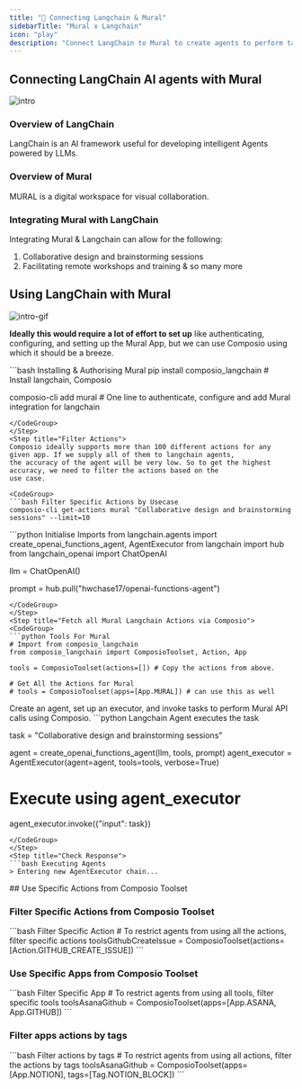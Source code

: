 ```yaml
---
title: "🚀 Connecting Langchain & Mural"
sidebarTitle: "Mural x Langchain"
icon: "play"
description: "Connect LangChain to Mural to create agents to perform tasks using natural language"
---
```


## Connecting LangChain AI agents with Mural
![intro](/media/intro.jpg)

### Overview of LangChain

LangChain is an AI framework useful for developing intelligent Agents powered by LLMs.

### Overview of Mural

MURAL is a digital workspace for visual collaboration.

### Integrating Mural with LangChain

Integrating Mural & Langchain can allow for the following:

1. Collaborative design and brainstorming sessions
2. Facilitating remote workshops and training
& so many more

## Using LangChain with Mural
![intro-gif](/media/intro.gif)
<Steps>
<Step title="Setting Up the Environment">

**Ideally this would require a lot of effort to set up** like authenticating, configuring, and setting up the Mural App, but we can use Composio using which it should be a breeze.

<CodeGroup>
```bash Installing & Authorising Mural
pip install composio_langchain # Install langchain, Composio 

composio-cli add mural # One line to authenticate, configure and add Mural integration for langchain
```
</CodeGroup>
</Step>
<Step title="Filter Actions">
Composio ideally supports more than 100 different actions for any given app. If we supply all of them to langchain agents, 
the accuracy of the agent will be very low. So to get the highest accuracy, we need to filter the actions based on the 
use case.

<CodeGroup>
```bash Filter Specific Actions by Usecase
composio-cli get-actions mural "Collaborative design and brainstorming sessions" --limit=10
```
</CodeGroup>

</Step>
<Step title="Import Base Packages">

<CodeGroup>
```python Initialise Imports
from langchain.agents import create_openai_functions_agent, AgentExecutor
from langchain import hub
from langchain_openai import ChatOpenAI


llm = ChatOpenAI()

prompt = hub.pull("hwchase17/openai-functions-agent")
```
</CodeGroup>
</Step>
<Step title="Fetch all Mural Langchain Actions via Composio">
<CodeGroup>
```python Tools For Mural
# Import from composio_langchain
from composio_langchain import ComposioToolset, Action, App

tools = ComposioToolset(actions=[]) # Copy the actions from above. 

# Get All the Actions for Mural
# tools = ComposioToolset(apps=[App.MURAL]) # can use this as well
```
</CodeGroup>
</Step>
<Step title="Execute the Agent">
Create an agent, set up an executor, and invoke tasks to perform Mural API calls using Composio. 
<CodeGroup>
```python Langchain Agent executes the task

task = "Collaborative design and brainstorming sessions"

agent = create_openai_functions_agent(llm, tools, prompt)
agent_executor = AgentExecutor(agent=agent, tools=tools, verbose=True)

# Execute using agent_executor
agent_executor.invoke({"input": task})
```
</CodeGroup>
</Step>
<Step title="Check Response">
```bash Executing Agents
> Entering new AgentExecutor chain...
```
</Step>
</Steps>
## Use Specific Actions from Composio Toolset

### Filter Specific Actions from Composio Toolset

<CodeGroup>
```bash Filter Specific Action
# To restrict agents from using all the actions, filter specific actions
toolsGithubCreateIssue = ComposioToolset(actions=[Action.GITHUB_CREATE_ISSUE])
```
</CodeGroup>

### Use Specific Apps from Composio Toolset
<CodeGroup>
```bash Filter Specific App
# To restrict agents from using all tools, filter specific tools
toolsAsanaGithub = ComposioToolset(apps=[App.ASANA, App.GITHUB])
```
</CodeGroup>

### Filter apps actions by tags 
<CodeGroup>
```bash Filter actions by tags
# To restrict agents from using all actions, filter the actions by tags
toolsAsanaGithub = ComposioToolset(apps=[App.NOTION], tags=[Tag.NOTION_BLOCK])
```
</CodeGroup>

